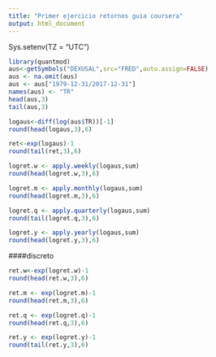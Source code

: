 ---
title: "Primer ejercicio retornos guia coursera"
output: html_document
---
Sys.setenv(TZ = "UTC")
```{r}
library(quantmod)
aus<-getSymbols("DEXUSAL",src="FRED",auto.assign=FALSE)
aus <- na.omit(aus)
aus <- aus["1979-12-31/2017-12-31"]
names(aus) <- "TR"
head(aus,3)
tail(aus,3)
```






```{r}
logaus<-diff(log(aus$TR))[-1]
round(head(logaus,3),6)
```

```{r}
ret<-exp(logaus)-1
round(tail(ret,3),6)
```

```{r}
logret.w <- apply.weekly(logaus,sum)
round(head(logret.w,3),6)
```

```{r}
logret.m <- apply.monthly(logaus,sum)
round(head(logret.m,3),6)
```

```{r}

logret.q <- apply.quarterly(logaus,sum)
round(tail(logret.q,3),6)
```

```{r}

logret.y <- apply.yearly(logaus,sum)
round(head(logret.y,3),6)
```

####discreto


```{r}
ret.w<-exp(logret.w)-1
round(head(ret.w,3),6)
```

```{r}
ret.m <- exp(logret.m)-1
round(head(ret.m,3),6)
```

```{r}
ret.q <- exp(logret.q)-1
round(head(ret.q,3),6)
```

```{r}
ret.y <- exp(logret.y)-1
round(tail(ret.y,3),6)
```

